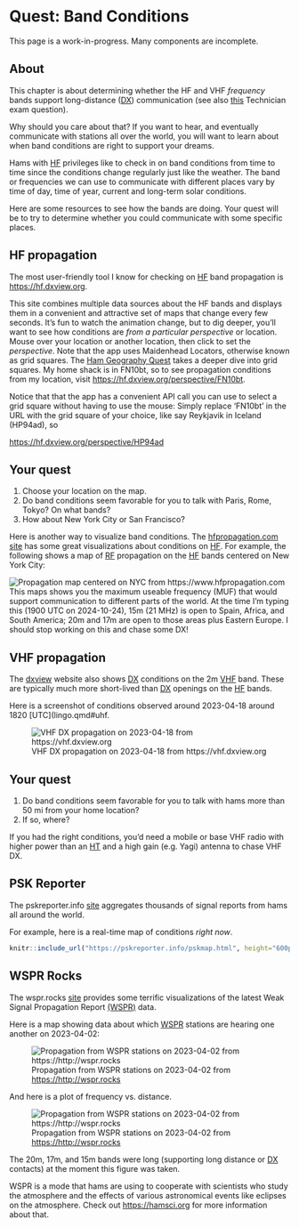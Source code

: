 # Quest: Band Conditions {- #quest-band-conditions}

::: {.callout-warning}
This page is a work-in-progress.
Many components are incomplete.
:::

## About

This chapter is about determining whether the HF and VHF *frequency* bands support long-distance ([DX](lingo.qmd#dx)) communication (see also [this](technician.qmd#T3C02) Technician exam question).

Why should you care about that?
If you want to hear, and eventually communicate with stations all over the world, you will want to learn about when band conditions are right to support your dreams.

Hams with [HF](lingo.qmd#hf) privileges like to check in on band conditions from time to time since the conditions change regularly just like the weather.
The band or frequencies we can use to communicate with different places vary by time of day, time of year, current and long-term solar conditions.

Here are some resources to see how the bands are doing.
Your quest will be to try to determine whether you could communicate with some specific places.

## HF propagation {-}

The most user-friendly tool I know for checking on [HF](lingo.qmd#hf) band propagation is <https://hf.dxview.org>.

This site combines multiple data sources about the HF bands and displays them in a convenient and attractive set of maps that change every few seconds.
It's fun to watch the animation change, but to dig deeper, you'll want to see how conditions are *from a particular perspective* or location.
Mouse over your location or another location, then click to set the *perspective*.
Note that the app uses Maidenhead Locators, otherwise known as grid squares.
The [Ham Geography Quest](ham-geography.qmd#maidenhead-locator) takes a deeper dive into grid squares.
My home shack is in FN10bt, so to see propagation conditions from my location, visit <https://hf.dxview.org/perspective/FN10bt>.

::: {.callout-note}
Notice that that the app has a convenient API call you can use to select a grid square without having to use the mouse: Simply replace 'FN10bt' in the URL with the grid square of your choice, like say Reykjavik in Iceland (HP94ad), so

<https://hf.dxview.org/perspective/HP94ad>
:::

::: {.callout-important}
## Your quest

1. Choose your location on the map.
2. Do band conditions seem favorable for you to talk with Paris, Rome, Tokyo? On what bands?
3. How about New York City or San Francisco?
:::

Here is another way to visualize band conditions. The [hfpropagation.com site](https://www.hfpropagation.com) has some great visualizations about conditions on [HF](lingo.qmd#hf).
For example, the following shows a map of [RF](lingo.qmd#rf) propagation on the [HF](lingo.qmd#hf) bands centered on New York City:

![Propagation map centered on NYC from https://www.hfpropagation.com](https://www.sws.bom.gov.au/Images/HF%20Systems/Global%20HF/HAP%20Charts/New%20York%20LDOCF.gif)
This maps shows you the maximum useable frequency (MUF) that would support communication to different parts of the world.
At the time I'm typing this (1900 UTC on 2024-10-24), 15m (21 MHz) is open to Spain, Africa, and South America; 20m and 17m are open to those areas plus Eastern Europe.
I should stop working on this and chase some DX!

## VHF propagation {-}

The [dxview](https://vhf.dxview.org) website also shows [DX](lingo.qmd#dx) conditions on the 2m [VHF](lingo.qmd#vhf) band.
These are typically much more short-lived than [DX](lingo.qmd#dx) openings on the [HF](lingo.qmd#hf) bands.

Here is a screenshot of conditions observed around 2023-04-18 around 1820 [UTC](lingo.qmd#uhf.

![VHF DX propagation on 2023-04-18 from https://vhf.dxview.org](include/img/vhf-propagation-dxview.org.png){#fig-vhf-propagation-dxview.org}

::: {.callout-important}
## Your quest
1. Do band conditions seem favorable for you to talk with hams more than 50 mi from your home location?
2. If so, where?

If you had the right conditions, you'd need a mobile or base VHF radio with higher power than an [HT](lingo.qmd#ht) and a high gain (e.g. Yagi) antenna to chase VHF DX.
:::

## PSK Reporter {-}

The pskreporter.info [site](https://pskreporter.info) aggregates thousands of signal reports from hams all around the world. 

For example, here is a real-time map of conditions *right now*.

```r
knitr::include_url("https://pskreporter.info/pskmap.html", height="600px")
```

## WSPR Rocks {-}

The wspr.rocks [site](https://wspr.rocks) provides some terrific visualizations of the latest Weak Signal Propagation Report [(WSPR)](lingo.qmd#wspr) data.

Here is a map showing data about which [WSPR](lingo.qmd#wspr) stations are hearing one another on 2023-04-02:

![Propagation from WSPR stations on 2023-04-02 from <https://http://wspr.rocks>](include/img/wspr-rocks-2023-04-02.png){#fig-wspr-rocks-2023-04-02}

And here is a plot of frequency vs. distance.

![Propagation from WSPR stations on 2023-04-02 from <https://http://wspr.rocks>](include/img/wspr-rocks-freq-vs-distance.png){#fig-wspr-rocks-freq-vs-distance}

The 20m, 17m, and 15m bands were long (supporting long distance or [DX](lingo.qmd#dx) contacts) at the moment this figure was taken.

WSPR is a mode that hams are using to cooperate with scientists who study the atmosphere and the effects of various astronomical events like eclipses on the atmosphere.
Check out <https://hamsci.org> for more information about that.
